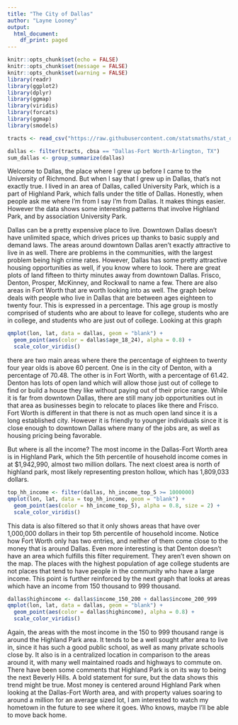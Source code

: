 ---
title: "The City of Dallas"
author: "Layne Looney"
output:
  html_document:
    df_print: paged
---


```{r setup, include=FALSE, message=FALSE, warning=FALSE}
knitr::opts_chunk$set(echo = FALSE)
knitr::opts_chunk$set(message = FALSE)
knitr::opts_chunk$set(warning = FALSE)
library(readr)
library(ggplot2)
library(dplyr)
library(ggmap)
library(viridis)
library(forcats)
library(ggmap)
library(smodels)

```



```{r}
tracts <- read_csv("https://raw.githubusercontent.com/statsmaths/stat_data/gh-pages/acs_tract_data_2016.csv.gz")
```


```{r}
dallas <- filter(tracts, cbsa == "Dallas-Fort Worth-Arlington, TX")
sum_dallas <- group_summarize(dallas)
```


Welcome to Dallas, the place where I grew up before I came to the University of Richmond. But when I say that I grew up in Dallas, that's not exactly true. I lived in an area of Dallas, called University Park, which is a part of Highland Park, which falls under the title of Dallas. Honestly, when people ask me where I'm from I say I'm from Dallas. It makes things easier. However the data shows some interesting patterns that involve Highland Park, and by association University Park. 
  
  Dallas can be a pretty expensive place to live. Downtown Dallas doesn't have unlimited space, which drives prices up thanks to basic supply and demand laws. The areas around downtown Dallas aren't exactly attractive to live in as well. There are problems in the communities, with the largest problem being high crime rates. However, Dallas has some pretty attractive housing opportunities as well, if you know where to look. There are great plots of land fifteen to thirty minutes away from downtown Dallas. Frisco, Denton, Prosper, McKinney, and Rockwall to name a few. There are also areas in Fort Worth that are worth looking into as well. The graph below deals with people who live in Dallas that are between ages eighteen to twenty four. This is expressed in a percentage. This age group is mostly comprised of students who are about to leave for college, students who are in college, and students who are just out of college. Looking at this graph

```{r}
qmplot(lon, lat, data = dallas, geom = "blank") +
  geom_point(aes(color = dallas$age_18_24), alpha = 0.8) +
  scale_color_viridis()
```

there are two main areas where there the percentage of eighteen to twenty four year olds is above 60 percent. One is in the city of Denton, with a percentage of 70.48. The other is in Fort Worth, with a percentage of 61.42. Denton has lots of open land which will allow those just out of college to find or build a house they like without paying out of their price range. While it is far from downtown Dallas, there are still many job opportunities out in that area as businesses begin to relocate to places like there and Frisco. Fort Worth is different in that there is not as much open land since it is a long established city. However it is friendly to younger individuals since it is close enough to downtown Dallas where many of the jobs are, as well as housing pricing being favorable. 

  But where is all the income? The most income in the Dallas-Fort Worth area is in Highland Park, which the 5th percentile of household income comes in at $1,942,990, almost two million dollars. The next cloest area is north of highland park, most likely representing preston hollow, which has 1,809,033 dollars.


```{r}
top_hh_income <- filter(dallas, hh_income_top_5 >= 1000000)
qmplot(lon, lat, data = top_hh_income, geom = "blank") +
  geom_point(aes(color = hh_income_top_5), alpha = 0.8, size = 2) +
  scale_color_viridis()
```

This data is also filtered so that it only shows areas that have over 1,000,000 dollars in their top 5th percentile of household income. Notice how Fort Worth only has two entries, and neither of them come close to the money that is around Dallas. Even more interesting is that Denton doesn't have an area which fulfills this filter requirement. They aren't even shown on the map. The places with the highest population of age college students are not places that tend to have people in the community who have a large income. This point is further reinforced by the next graph that looks at areas which have an income from 150 thousand to 999 thousand.

```{r}
dallas$highincome <- dallas$income_150_200 + dallas$income_200_999
qmplot(lon, lat, data = dallas, geom = "blank") +
  geom_point(aes(color = dallas$highincome), alpha = 0.8) +
  scale_color_viridis()
```

Again, the areas with the most income in the 150 to 999 thousand range is around the Highland Park area. It tends to be a well sought after area to live in, since it has such a good public school, as well as many private schools close by. It also is in a centralized location in comparison to the areas around it, with many well maintained roads and highways to commute on.  There have been some comments that Highland Park is on its way to being the next Beverly Hills. A bold statement for sure, but the data shows this trend might be true. Most money is centered around Highland Park when looking at the Dallas-Fort Worth area, and with property values soaring to around a million for an average sized lot, I am interested to watch my hometown in the future to see where it goes. Who knows, maybe I'll be able to move back home.   
  























